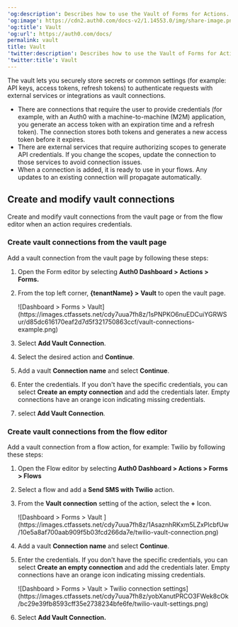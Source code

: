 ---
'og:description': Describes how to use the Vault of Forms for Actions.
'og:image': https://cdn2.auth0.com/docs-v2/1.14553.0/img/share-image.png
'og:title': Vault
'og:url': https://auth0.com/docs/
permalink: vault
title: Vault
'twitter:description': Describes how to use the Vault of Forms for Actions.
'twitter:title': Vault
---
The vault lets you securely store secrets or common settings (for example: API keys, <Tooltip tip="Access Token: Authorization credential, in the form of an opaque string or JWT, used to access an API." cta="View Glossary" href="/docs/glossary?term=access+tokens">access tokens</Tooltip>, <Tooltip tip="Access Token: Authorization credential, in the form of an opaque string or JWT, used to access an API." cta="View Glossary" href="/docs/glossary?term=refresh+tokens">refresh tokens</Tooltip>) to authenticate requests with external services or integrations as vault connections.

<Callout icon="file-lines" color="#0EA5E9" iconType="regular">

* There are connections that require the user to provide credentials (for example, with an Auth0 with a machine-to-machine (M2M) application, you generate an access token with an expiration time and a refresh token). The connection stores both tokens and generates a new access token before it expires.
* There are external services that require authorizing scopes to generate API credentials. If you change the scopes, update the connection to those services to avoid connection issues.
* When a connection is added, it is ready to use in your flows. Any updates to an existing connection will propagate automatically.

</Callout>

## Create and modify vault connections

Create and modify vault connections from the vault page or from the flow editor when an action requires credentials.

### Create vault connections from the vault page

Add a vault connection from the vault page by following these steps:

1. Open the Form editor by selecting **Auth0 Dashboard > Actions > Forms.**
2. From the top left corner, **{tenantName} >** **Vault** to open the vault page.

   <Frame>![Dashboard > Forms > Vault](https://images.ctfassets.net/cdy7uua7fh8z/1sPNPKO6nuEDCuiYGRWSur/d85dc616170eaf2d7d5f321750863ccf/vault-connections-example.png)</Frame>
3. Select **Add Vault Connection**.
4. Select the desired action and **Continue**.
5. Add a vault **Connection name** and select **Continue**.
6. Enter the credentials.
   If you don't have the specific credentials, you can select **Create an empty connection** and add the credentials later. Empty connections have an orange icon indicating missing credentials.
7. select **Add Vault Connection**.

### Create vault connections from the flow editor

Add a vault connection from a flow action, for example: Twilio by following these steps:

1. Open the Flow editor by selecting **Auth0 Dashboard > Actions > Forms > Flows**
2. Select a flow and add a **Send SMS with Twilio** action.
3. From the **Vault connection** setting of the action, select the **+** Icon.

   <Frame>![Dashboard > Forms > Vault ](https://images.ctfassets.net/cdy7uua7fh8z/1AsaznhRKxm5LZxPlcbfUw/10e5a8af700aab909f5b03fcd266da7e/twilio-vault-connection.png)</Frame>
4. Add a vault **Connection name** and select **Continue**.
5. Enter the credentials.
   If you don't have the specific credentials, you can select **Create an empty connection** and add the credentials later. Empty connections have an orange icon indicating missing credentials.

   <Frame>![Dashboard > Forms > Vault > Twilio connection settings](https://images.ctfassets.net/cdy7uua7fh8z/yobXanutPRCO3FWek8cOk/bc29e39fb8593cff35e2738234bfe6fe/twilio-vault-settings.png)</Frame>
6. Select **Add Vault Connection.**